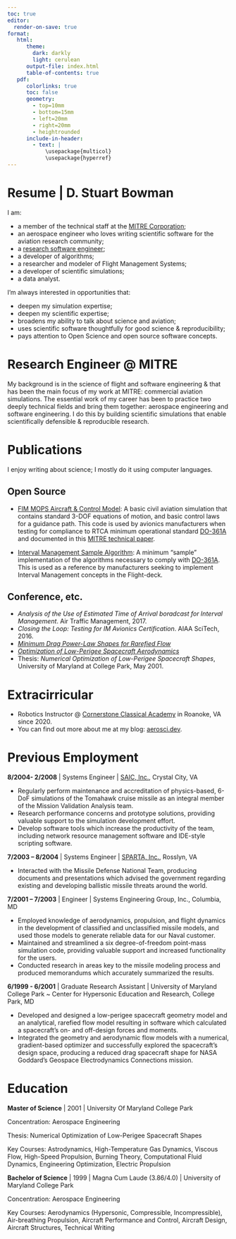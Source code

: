 ```yaml
---
toc: true
editor:
  render-on-save: true
format:
   html:
      theme: 
        dark: darkly
        light: cerulean
      output-file: index.html
      table-of-contents: true
   pdf:
      colorlinks: true
      toc: false
      geometry:
        - top=10mm
        - bottom=15mm
        - left=20mm
        - right=20mm
        - heightrounded
      include-in-header:
        - text: |
            \usepackage{multicol}
            \usepackage{hyperref} 
---
```


# Resume | D. Stuart Bowman

\begin{multicols}{2}

Contact: 

\begin{itemize}
\item gmail: bowman.d.stuart
\item \href{https://usrse.slack.com/}{slack}
\item \href{https://github.com/buffetboy2001}{github}
\item \href{https://www.linkedin.com/in/stuart-bowman-aa2b48/}{linkedin}

\end{itemize}

\columnbreak

Technology keywords:

\begin{itemize}
\item SOLID software development
\item C++, JAVA, Python3
\item MacOs, Linux (Rocky, Raspberry Pi OS)
\item Aviation, Avionics, Flight Management System, Guidance, Navigation, Control, Robotics, Algorithms
\end{itemize}

\end{multicols}

I am:

* a member of the technical staff at the [MITRE Corporation](https://www.mitre.org);
* an aerospace engineer who loves writing scientific software for the aviation research community;
* a [research software engineer](https://us-rse.org/);
* a developer of algorithms;
* a researcher and modeler of Flight Management Systems;
* a developer of scientific simulations;
* a data analyst.

I'm always interested in opportunities that:

* deepen my simulation expertise;
* deepen my scientific expertise;
* broadens my ability to talk about science and aviation;
* uses scientific software thoughtfully for good science & reproducibility;
* pays attention to Open Science and open source software concepts.

# Research Engineer @ MITRE

My background is in the science of flight and software engineering & that has been the main focus of my work at MITRE: commercial aviation simulations. The essential work of my career has been to practice two deeply technical fields and bring them together: aerospace engineering and software engineering. I do this by building scientific simulations that enable scientifically defensible & reproducible research. 

# Publications

I enjoy writing about science; I mostly do it using computer languages. 

## Open Source

- [FIM MOPS Aircraft & Control Model](https://mitre.github.io/FMACM/): A basic civil aviation simulation that contains standard 3-DOF equations of motion, and basic control laws for a guidance path. This code is used by avionics manufacturers when testing for compliance to RTCA minimum operational standard [DO-361A](https://my.rtca.org/NC__Product?id=a1B1R00000BdQlmUAF) and documented in this [MITRE technical paper](https://www.mitre.org/publications/technical-papers/derivation-of-a-point-mass-aircraft-model-used-for-fast-time). 

- [Interval Management Sample Algorithm](https://mitre.github.io/im_sample_algorithm/): A minimum "sample" implementation of the algorithms necessary to comply with [DO-361A](https://my.rtca.org/NC__Product?id=a1B1R00000BdQlmUAF). This is used as a reference by manufacturers seeking to implement Interval Management concepts in the Flight-deck. 

## Conference, etc.

* _Analysis of the Use of Estimated Time of Arrival boradcast for Interval Management_. Air Traffic Management, 2017.
* _Closing the Loop: Testing for IM Avionics Certification_. AIAA SciTech, 2016.
* [_Minimum Drag Power-Law Shapes for Rarefied Flow_](https://arc.aiaa.org/doi/abs/10.2514/2.1743)
* [_Optimization of Low-Perigee Spacecraft Aerodynamics_](https://arc.aiaa.org/doi/abs/10.2514/2.3915)
* Thesis: _Numerical Optimization of Low-Perigee Spacecraft Shapes_, University of Maryland at College Park, May 2001.

# Extracirricular

* Robotics Instructor @ [Cornerstone Classical Academy](https://cornerstoneclassicalroanoke.org/faculty) in Roanoke, VA since 2020.
* You can find out more about me at my blog: [aerosci.dev](https://www.aerosci.dev).

# Previous Employment

**8/2004- 2/2008** | Systems Engineer | [SAIC, Inc.](https://www.saic.com/), Crystal City, VA

* Regularly perform maintenance and accreditation of physics-based, 6-DoF simulations of the Tomahawk cruise missile as an integral member of the Mission Validation Analysis team.
* Research performance concerns and prototype solutions, providing valuable support to the simulation development effort.
* Develop software tools which increase the productivity of the team, including network resource management software and IDE-style scripting software.

**7/2003 – 8/2004** | Systems Engineer | [SPARTA, Inc.](https://en.wikipedia.org/wiki/SPARTA,_Inc.), Rosslyn, VA

* Interacted with the Missile Defense National Team, producing documents and presentations which advised the government regarding existing and developing ballistic missile threats around the world.

**7/2001 – 7/2003** | Engineer | Systems Engineering Group, Inc., Columbia, MD

* Employed knowledge of aerodynamics, propulsion, and flight dynamics in the development of classified and unclassified missile models, and used those models to generate reliable data for our Naval customer.
* Maintained and streamlined a six degree-of-freedom point-mass simulation code, providing valuable support and increased functionality for the users.
* Conducted research in areas key to the missile modeling process and produced memorandums which accurately summarized the results.

**6/1999 - 6/2001** | Graduate Research Assistant | University of Maryland College Park ~ Center for Hypersonic Education and Research, College Park, MD

* Developed and designed a low-perigee spacecraft geometry model and an analytical, rarefied flow model resulting in software which calculated a spacecraft’s on- and off-design forces and moments.
* Integrated the geometry and aerodynamic flow models with a numerical, gradient-based optimizer and successfully explored the spacecraft’s design space, producing a reduced drag spacecraft shape for NASA Goddard's Geospace Electrodynamics Connections mission.

# Education

**Master of Science** | 2001 | University Of Maryland College Park

Concentration: Aerospace Engineering

Thesis: Numerical Optimization of Low-Perigee Spacecraft Shapes

Key Courses: Astrodynamics, High-Temperature Gas Dynamics, Viscous Flow, High-Speed Propulsion, Burning Theory, Computational Fluid Dynamics, Engineering Optimization, Electric Propulsion

**Bachelor of Science** | 1999 | Magna Cum Laude (3.86/4.0) | University of Maryland College Park

Concentration: Aerospace Engineering

Key Courses: Aerodynamics (Hypersonic, Compressible, Incompressible), Air-breathing Propulsion, Aircraft Performance and Control, Aircraft Design, Aircraft Structures, Technical Writing